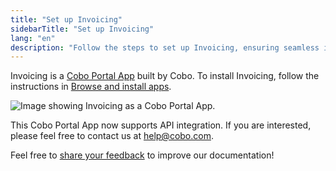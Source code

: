 ```yaml
---
title: "Set up Invoicing"
sidebarTitle: "Set up Invoicing"
lang: "en"
description: "Follow the steps to set up Invoicing, ensuring seamless installation and integration with your Cobo Portal account."
---
```

Invoicing is a [Cobo Portal App](/en/portal/portal-apps/introduction) built by Cobo. To install Invoicing, follow the instructions in [Browse and install apps](/en/portal/portal-apps/browse-and-install).

<img src="/en/images/portal-apps/invoicing/set-up.png" className="screenshot_full_screen" alt="Image showing Invoicing as a Cobo Portal App."/>

<Note>This Cobo Portal App now supports API integration. If you are interested, please feel free to contact us at [help@cobo.com](mailto:help@cobo.com).</Note>

<Tip>Feel free to [share your feedback](https://forms.zohopublic.com/cobo/form/DocumentFeedbackForm/formperma/QvLOhxJv1_JMsJ-1dleZ8Itb_7rzN-LtgvsDdxosoVI?referrername=manuals) to improve our documentation!</Tip>